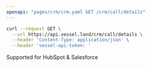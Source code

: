 ```yaml
---
openapi: "pages/crm/crm.yaml GET /crm/call/details"
---
```


<RequestExample>

```bash Request
curl --request GET \
  --url https://api.vessel.land/crm/call/details \
  --header 'Content-Type: application/json' \
  --header 'vessel-api-token: '
```

</RequestExample>

Supported for HubSpot & Salesforce
